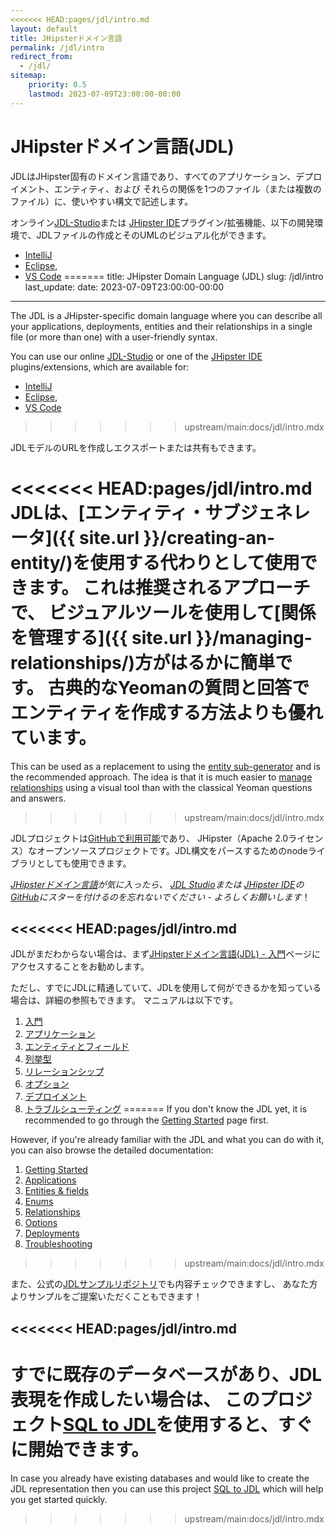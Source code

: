 ```yaml
---
<<<<<<< HEAD:pages/jdl/intro.md
layout: default
title: JHipsterドメイン言語
permalink: /jdl/intro
redirect_from:
  - /jdl/
sitemap:
    priority: 0.5
    lastmod: 2023-07-09T23:00:00-00:00
---
```


# <i class="fa fa-star"></i> JHipsterドメイン言語(JDL)

JDLはJHipster固有のドメイン言語であり、すべてのアプリケーション、デプロイメント、エンティティ、および
それらの関係を1つのファイル（または複数のファイル）に、使いやすい構文で記述します。

オンライン[JDL-Studio](https://start.jhipster.tech/jdl-studio/)または
[JHipster IDE](https://www.jhipster.tech/jhipster-ide/)プラグイン/拡張機能、以下の開発環境で、JDLファイルの作成とそのUMLのビジュアル化ができます。
  - [IntelliJ](https://plugins.jetbrains.com/plugin/19697-jhipster-jdl)
  - [Eclipse](https://marketplace.eclipse.org/content/jhipster-ide), 
  - [VS Code](https://marketplace.visualstudio.com/items?itemName=jhipster-ide.jdl)
=======
title: JHipster Domain Language (JDL)
slug: /jdl/intro
last_update:
  date: 2023-07-09T23:00:00-00:00
---

The JDL is a JHipster-specific domain language where you can describe all your applications, deployments, entities and
their relationships in a single file (or more than one) with a user-friendly syntax.

You can use our online [JDL-Studio](https://start.jhipster.tech/jdl-studio/) or one of the 
[JHipster IDE](/jhipster-ide) plugins/extensions, which are available for:

- [IntelliJ](https://plugins.jetbrains.com/plugin/19697-jhipster-jdl)
- [Eclipse](https://marketplace.eclipse.org/content/jhipster-ide), 
- [VS Code](https://marketplace.visualstudio.com/items?itemName=jhipster-ide.jdl)
>>>>>>> upstream/main:docs/jdl/intro.mdx

JDLモデルのURLを作成しエクスポートまたは共有もできます。

<<<<<<< HEAD:pages/jdl/intro.md
JDLは、[エンティティ・サブジェネレータ]({{ site.url }}/creating-an-entity/)を使用する代わりとして使用できます。
これは推奨されるアプローチで、
ビジュアルツールを使用して[関係を管理する]({{ site.url }}/managing-relationships/)方がはるかに簡単です。
古典的なYeomanの質問と回答でエンティティを作成する方法よりも優れています。
=======
This can be used as a replacement to using the [entity sub-generator](/creating-an-entity) and is the
recommended approach.
The idea is that it is much easier to [manage relationships](/managing-relationships) using a visual tool
than with the classical Yeoman questions and answers.
>>>>>>> upstream/main:docs/jdl/intro.mdx

JDLプロジェクトは[GitHubで利用可能](https://github.com/jhipster/generator-jhipster/)であり、
JHipster（Apache 2.0ライセンス）なオープンソースプロジェクトです。JDL構文をパースするためのnodeライブラリとしても使用できます。

_[JHipsterドメイン言語](https://github.com/jhipster/generator-jhipster/)が気に入ったら、
[JDL Studio](https://github.com/jhipster/jdl-studio/)または
[JHipster IDE](https://github.com/jhipster/jhipster-ide/)の
[GitHub](https://github.com/jhipster/)にスターを付けるのを忘れないでください - よろしくお願いします_！

<<<<<<< HEAD:pages/jdl/intro.md
---

JDLがまだわからない場合は、まず[JHipsterドメイン言語(JDL) - 入門](/jdl/getting-started)ページにアクセスすることをお勧めします。

ただし、すでにJDLに精通していて、JDLを使用して何ができるかを知っている場合は、詳細の参照もできます。
マニュアルは以下です。
  1. [入門](/jdl/getting-started)
  1. [アプリケーション](/jdl/applications)
  1. [エンティティとフィールド](/jdl/entities-fields)
  1. [列挙型](/jdl/enums)
  1. [リレーションシップ](/jdl/relationships)
  1. [オプション](/jdl/options)
  1. [デプロイメント](/jdl/deployments)
  1. [トラブルシューティング](/jdl/troubleshooting)
=======
If you don't know the JDL yet, it is recommended to go through the [Getting Started](/jdl/getting-started) page first.

However, if you're already familiar with the JDL and what you can do with it, you can also browse the detailed
documentation:

1. [Getting Started](/jdl/getting-started)
1. [Applications](/jdl/applications)
1. [Entities & fields](/jdl/entities-fields)
1. [Enums](/jdl/enums)
1. [Relationships](/jdl/relationships)
1. [Options](/jdl/options)
1. [Deployments](/jdl/deployments)
1. [Troubleshooting](/jdl/troubleshooting)
>>>>>>> upstream/main:docs/jdl/intro.mdx

また、公式の[JDLサンプルリポジトリ](https://github.com/jhipster/jdl-samples)でも内容チェックできますし、
あなた方よりサンプルをご提案いただくこともできます！

<<<<<<< HEAD:pages/jdl/intro.md
---

すでに既存のデータベースがあり、JDL表現を作成したい場合は、
このプロジェクト[SQL to JDL](https://github.com/Blackdread/sql-to-jdl)を使用すると、すぐに開始できます。
=======
In case you already have existing databases and would like to create the JDL representation then you can use
this project [SQL to JDL](https://github.com/Blackdread/sql-to-jdl) which will help you get started quickly.
>>>>>>> upstream/main:docs/jdl/intro.mdx
